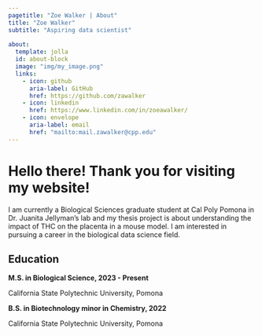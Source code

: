 ```yaml
---
pagetitle: "Zoe Walker | About"
title: "Zoe Walker"
subtitle: "Aspiring data scientist"
  
about:
  template: jolla
  id: about-block
  image: "img/my_image.png"
  links:
    - icon: github
      aria-label: GitHub
      href: https://github.com/zawalker
    - icon: linkedin
      href: https://www.linkedin.com/in/zoeawalker/
    - icon: envelope
      aria-label: email
      href: "mailto:mail.zawalker@cpp.edu"
---
```


::: {#about-block}
:::

# Hello there! Thank you for visiting my website! 

I am currently a Biological Sciences graduate student at Cal Poly Pomona in Dr. Juanita Jellyman’s lab and my thesis project is about understanding the impact of THC on the placenta in a mouse model. I am interested in pursuing a career in the biological data science field.

## Education

**M.S. in Biological Science, 2023 - Present**

California State Polytechnic University, Pomona

**B.S. in Biotechnology minor in Chemistry, 2022**

California State Polytechnic University, Pomona
